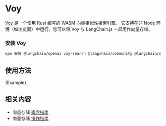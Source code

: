 
# Voy

[Voy](https://github.com/tantaraio/voy) 是一个使用 Rust 编写的 WASM 向量相似性搜索引擎。
它支持在非 Node 环境（如浏览器）中运行。您可以将 Voy 与 LangChain.js 一起用作向量存储。

### 安装 Voy


<IntegrationInstallTooltip></IntegrationInstallTooltip>

```bash npm2yarn
npm 安装 @langchain/openai voy-search @langchain/community @langchain/core
```

## 使用方法


<CodeBlock language="typescript">{Example}</CodeBlock>

## 相关内容

- 向量存储 [概念指南](/docs/concepts/#vectorstores)
- 向量存储 [操作指南](/docs/how_to/#vectorstores)